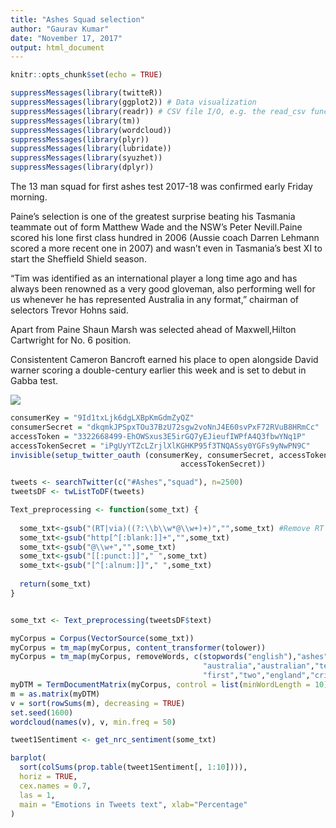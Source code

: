 ```yaml
---
title: "Ashes Squad selection"
author: "Gaurav Kumar"
date: "November 17, 2017"
output: html_document
---
```


```r
knitr::opts_chunk$set(echo = TRUE)
```




```r

suppressMessages(library(twitteR))
suppressMessages(library(ggplot2)) # Data visualization
suppressMessages(library(readr)) # CSV file I/O, e.g. the read_csv function
suppressMessages(library(tm))
suppressMessages(library(wordcloud))
suppressMessages(library(plyr))
suppressMessages(library(lubridate))
suppressMessages(library(syuzhet))
suppressMessages(library(dplyr))

```

The 13 man squad for first ashes test 2017-18 was confirmed early Friday morning.

Paine's selection is one of the greatest surprise beating his Tasmania teammate out of form Matthew Wade and the NSW's Peter Nevill.Paine scored his lone first class hundred in 2006 (Aussie coach Darren Lehmann scored a more recent one in 2007) and wasn't even in Tasmania's best XI to start the Sheffield Shield season.

"Tim was identified as an international player a long time ago and has always been renowned as a very good gloveman, also performing well for us whenever he has represented Australia in any format," chairman of selectors Trevor Hohns said.

Apart from Paine Shaun Marsh was selected ahead of Maxwell,Hilton Cartwright for No. 6 position.

Consistentent Cameron Bancroft earned his place to open alongside David warner scoring a double-century earlier this week and is set to debut in Gabba test.

![](C:/Users/Gaurav kumar/Desktop/Sentiment Analysis/Ashes/Ashes.png)

```r
consumerKey = "9Id1txLjk6dgLXBpKmGdmZyQZ"
consumerSecret = "dkqmkJPSpxTOu37BzU72sgw2voNnJ4E60svPxF72RVuB8HRmCc"
accessToken = "3322668499-EhOWSxus3E5irGQ7yEJieufIWPfA4Q3fbwYNq1P"
accessTokenSecret = "iPgUyYTZcLZrjlXlKGHKP95f3TNQASsy0YGFs9yNwPN9C"
invisible(setup_twitter_oauth (consumerKey, consumerSecret, accessToken,           
                                      accessTokenSecret))
```

```r
tweets <- searchTwitter(c("#Ashes","squad"), n=2500)
tweetsDF <- twListToDF(tweets)
```


```r
Text_preprocessing <- function(some_txt) {
  
  some_txt<-gsub("(RT|via)((?:\\b\\w*@\\w+)+)","",some_txt) #Remove RT
  some_txt<-gsub("http[^[:blank:]]+","",some_txt)
  some_txt<-gsub("@\\w+","",some_txt)
  some_txt<-gsub("[[:punct:]]"," ",some_txt)
  some_txt<-gsub("[^[:alnum:]]"," ",some_txt)
  
  return(some_txt)
}


some_txt <- Text_preprocessing(tweetsDF$text)
```

```r
myCorpus = Corpus(VectorSource(some_txt))
myCorpus = tm_map(myCorpus, content_transformer(tolower))
myCorpus = tm_map(myCorpus, removeWords, c(stopwords("english"),"ashes","squad",
                                           "australia","australian","tests","test",
                                           "first","two","england","cricket"))
myDTM = TermDocumentMatrix(myCorpus, control = list(minWordLength = 10))
m = as.matrix(myDTM)
v = sort(rowSums(m), decreasing = TRUE)
set.seed(1600)
wordcloud(names(v), v, min.freq = 50)

```

```r
tweet1Sentiment <- get_nrc_sentiment(some_txt)

barplot(
  sort(colSums(prop.table(tweet1Sentiment[, 1:10]))), 
  horiz = TRUE, 
  cex.names = 0.7, 
  las = 1, 
  main = "Emotions in Tweets text", xlab="Percentage"
)


```
